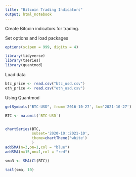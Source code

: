 ```yaml
---
title: "Bitcoin Trading Indicators"
output: html_notebook
---
```


Create Bitcoin indicators for trading.


Set options and load packages
```r
options(scipen = 999, digits = 4)

library(tidyverse)
library(tseries)
library(quantmod)
```



Load data
```r
btc_price <- read.csv("btc_usd.csv")
eth_price <- read.csv("eth_usd.csv")

```


Using Quantmod

```r
getSymbols("BTC-USD", from='2016-10-27', to='2021-10-27')

BTC <- na.omit(`BTC-USD`)


chartSeries(BTC,
            subset='2020-10::2021-10',
            theme=chartTheme('white')
            )
addSMA(n=3,on=1,col = "blue")
addSMA(n=15,on=1,col = "red")
```

```r
sma3 <- SMA(Cl(BTC))

tail(sma, 10)
```

